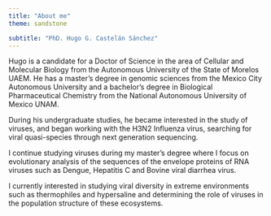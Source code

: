 ```yaml
---
title: "About me"
theme: sandstone

subtitle: "PhD. Hugo G. Castelán Sánchez"
---
```


Hugo is a candidate for a Doctor of Science in the area of Cellular and Molecular Biology from the Autonomous University of the State of Morelos UAEM.
He has a master's degree in genomic sciences from the Mexico City Autonomous University and a bachelor's degree in Biological Pharmaceutical Chemistry from the National Autonomous University of Mexico UNAM.


During his undergraduate studies, he became interested in the study of viruses, and began working with the H3N2 Influenza virus, searching for viral quasi-species through next generation sequencing.

I continue studying viruses during my master's degree where I focus on evolutionary analysis of the sequences of the envelope proteins of RNA viruses such as Dengue, Hepatitis C and Bovine viral diarrhea virus.


I currently interested in studying viral diversity in extreme environments such as thermophiles and hypersaline and determining the role of viruses in the population structure of these ecosystems. 


